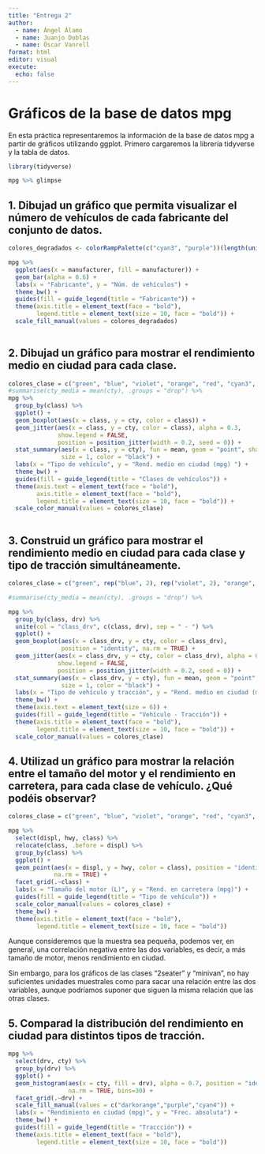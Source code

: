 ```yaml
---
title: "Entrega 2"
author: 
  - name: Ángel Álamo
  - name: Juanjo Doblas
  - name: Óscar Vanrell 
format: html
editor: visual
execute:
  echo: false
---
```


# Gráficos de la base de datos mpg

En esta práctica representaremos la información de la base de datos mpg a partir de gráficos utilizando ggplot. Primero cargaremos la librería tidyverse y la tabla de datos.

```r
library(tidyverse)
```

```r
mpg %>% glimpse

```

## 1. Dibujad un gráfico que permita visualizar el número de vehículos de cada fabricante del conjunto de datos.

```r

colores_degradados <- colorRampPalette(c("cyan3", "purple"))(length(unique(mpg$manufacturer)))

mpg %>%
  ggplot(aes(x = manufacturer, fill = manufacturer)) +
  geom_bar(alpha = 0.6) +
  labs(x = "Fabricante", y = "Núm. de vehículos") + 
  theme_bw() +
  guides(fill = guide_legend(title = "Fabricante")) +
  theme(axis.title = element_text(face = "bold"),
        legend.title = element_text(size = 10, face = "bold")) + 
  scale_fill_manual(values = colores_degradados)
  

```

## 2. Dibujad un gráfico para mostrar el rendimiento medio en ciudad para cada clase.

```r

colores_clase = c("green", "blue", "violet", "orange", "red", "cyan3", "pink")
#summarise(cty_media = mean(cty), .groups = "drop") %>%
mpg %>% 
  group_by(class) %>% 
  ggplot() + 
  geom_boxplot(aes(x = class, y = cty, color = class)) +
  geom_jitter(aes(x = class, y = cty, color = class), alpha = 0.3,
              show.legend = FALSE,
              position = position_jitter(width = 0.2, seed = 0)) +
  stat_summary(aes(x = class, y = cty), fun = mean, geom = "point", shape = 19, 
               size = 1, color = "black") +
  labs(x = "Tipo de vehículo", y = "Rend. medio en ciudad (mpg) ") +
  theme_bw() + 
  guides(fill = guide_legend(title = "Clases de vehículos")) +
  theme(axis.text = element_text(face = "bold"),
        axis.title = element_text(face = "bold"),
        legend.title = element_text(size = 10, face = "bold")) + 
  scale_color_manual(values = colores_clase)
  
```

## 3. Construid un gráfico para mostrar el rendimiento medio en ciudad para cada clase y tipo de tracción simultáneamente.

```r

colores_clase = c("green", rep("blue", 2), rep("violet", 2), "orange", "red" ,rep("cyan3",3), rep("pink",2) )

#summarise(cty_media = mean(cty), .groups = "drop") %>%

mpg %>% 
  group_by(class, drv) %>% 
  unite(col = "class_drv", c(class, drv), sep = " - ") %>%
  ggplot() + 
  geom_boxplot(aes(x = class_drv, y = cty, color = class_drv), 
               position = "identity", na.rm = TRUE) + 
  geom_jitter(aes(x = class_drv, y = cty, color = class_drv), alpha = 0.3,
              show.legend = FALSE,
              position = position_jitter(width = 0.2, seed = 0)) +
  stat_summary(aes(x = class_drv, y = cty), fun = mean, geom = "point", shape = 19, 
               size = 1, color = "black") +
  labs(x = "Tipo de vehículo y tracción", y = "Rend. medio en ciudad (mpg) ") +
  theme_bw() +
  theme(axis.text = element_text(size = 6)) +
  guides(fill = guide_legend(title = "Vehículo - Tracción")) +
  theme(axis.title = element_text(face = "bold"),
        legend.title = element_text(size = 10, face = "bold")) +
  scale_color_manual(values = colores_clase)


```
## 4. Utilizad un gráfico para mostrar la relación entre el tamaño del motor y el rendimiento en carretera, para cada clase de vehículo. ¿Qué podéis observar?

```r

colores_clase = c("green", "blue", "violet", "orange", "red", "cyan3", "pink")

mpg %>% 
  select(displ, hwy, class) %>% 
  relocate(class, .before = displ) %>%
  group_by(class) %>% 
  ggplot() + 
  geom_point(aes(x = displ, y = hwy, color = class), position = "identity",
             na.rm = TRUE) +
  facet_grid(.~class) +
  labs(x = "Tamaño del motor (L)", y = "Rend. en carretera (mpg)") +
  guides(fill = guide_legend(title = "Tipo de vehículo")) +
  scale_color_manual(values = colores_clase) + 
  theme_bw() +
  theme(axis.title = element_text(face = "bold"),
        legend.title = element_text(size = 10, face = "bold"))
```
Aunque consideremos que la muestra sea pequeña, podemos ver, en general, una correlación negativa entre las dos variables, es decir, a más tamaño de motor, menos rendimiento en ciudad.

Sin embargo, para los gráficos de las clases "2seater" y "minivan", no hay suficientes unidades muestrales como para sacar una relación entre las dos variables, aunque podríamos suponer que siguen la misma relación que las otras clases.

## 5. Comparad la distribución del rendimiento en ciudad para distintos tipos de tracción.

```r

mpg %>%
  select(drv, cty) %>% 
  group_by(drv) %>% 
  ggplot() + 
  geom_histogram(aes(x = cty, fill = drv), alpha = 0.7, position = "identity",
                 na.rm = TRUE, bins=30) +
  facet_grid(.~drv) +
  scale_fill_manual(values = c("darkorange","purple","cyan4")) +
  labs(x = "Rendimiento en ciudad (mpg)", y = "Frec. absoluta") +
  theme_bw() +
  guides(fill = guide_legend(title = "Traccción")) +
  theme(axis.title = element_text(face = "bold"),
        legend.title = element_text(size = 10, face = "bold"))
  

```
